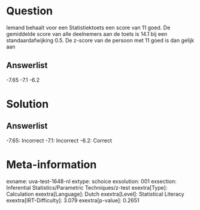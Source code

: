 Question
========

Iemand behaalt voor een Statistiektoets een score van 11 goed. De
gemiddelde score van alle deelnemers aan de toets is 14.1 bij een
standaardafwijking 0.5. De z-score van de persoon met 11 goed is dan
gelijk aan

Answerlist
----------

-7.65
-7.1
-6.2

Solution
========

Answerlist
----------

-7.65: Incorrect
-7.1: Incorrect
-6.2: Correct

Meta-information
================
exname: uva-test-1648-nl
extype: schoice
exsolution: 001
exsection: Inferential Statistics/Parametric Techniques/z-test
exextra[Type]: Calculation
exextra[Language]: Dutch
exextra[Level]: Statistical Literacy
exextra[IRT-Difficulty]: 3.079
exextra[p-value]: 0.2651
